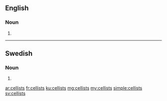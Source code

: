 ==English==

===Noun===
{{head|en|plural}}

# {{plural of|cellist|lang=en}}

----

==Swedish==

===Noun===
{{head|sv|noun form}}

# {{sv-noun-form-indef-gen|cellist}}

[[ar:cellists]]
[[fr:cellists]]
[[ku:cellists]]
[[mg:cellists]]
[[my:cellists]]
[[simple:cellists]]
[[sv:cellists]]
